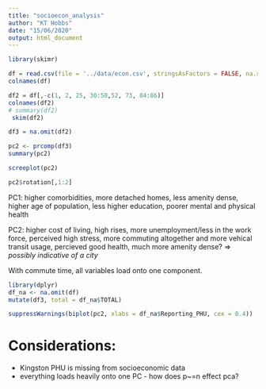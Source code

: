 ```yaml
---
title: "socioecon_analysis"
author: "KT Hobbs"
date: "15/06/2020"
output: html_document
---
```


```r
library(skimr)
```

```r
df = read.csv(file = '../data/econ.csv', stringsAsFactors = FALSE, na.strings="", header=TRUE)
colnames(df)
```


```r
df2 = df[,-c(1, 2, 25, 30:50,52, 73, 84:86)]
colnames(df2)
# summary(df2)
 skim(df2)

```


```r
df3 = na.omit(df2)

pc2 <- prcomp(df3)
summary(pc2)
```

```r
screeplot(pc2)
```


```r
pc2$rotation[,1:2]
```
PC1: higher comorbidities, more detached homes, less amenity dense, higher age of population, less higher education, poorer mental and physical health

PC2: higher cost of living, high rises, more unemployment/less in the work force, perceived high stress, more commuting altogether and more vehical transit usage, percieved good health, much more amenity dense? => *possibly indicative of a city*

With commute time, all variables load onto one component.

```r
library(dplyr)
df_na <- na.omit(df)
mutate(df3, total = df_na$TOTAL)
```



```r

suppressWarnings(biplot(pc2, xlabs = df_na$Reporting_PHU, cex = 0.4))
````


# Considerations:

- Kingston PHU is missing from socioeconomic data
- everything loads heavily onto one PC - how does p~=n effect pca?

